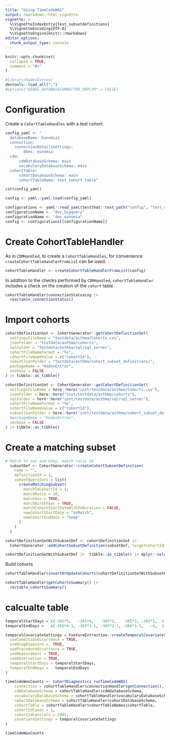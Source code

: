 ```yaml
---
title: "Using TimeCodeWAS"
output: rmarkdown::html_vignette
vignette: >
  %\VignetteIndexEntry{test_subsetdefinitions}
  %\VignetteEncoding{UTF-8}
  %\VignetteEngine{knitr::rmarkdown}
editor_options: 
  chunk_output_type: console
---
```


```r
knitr::opts_chunk$set(
  collapse = TRUE,
  comment = "#>"
)
```

```r
#library(HadesExtras)
devtools::load_all(".")
#options("DEBUG_DATABASECONNECTOR_DBPLYR" = FALSE)
```

# Configuration 

Create a `CohortTableHandles` with a test cohort. 

```r
config_yaml <- "
  databaseName: Eunomia1
  connection:
    connectionDetailsSettings:
        dbms: eunomia
  cdm:
      cdmDatabaseSchema: main
      vocabularyDatabaseSchema: main
  cohortTable:
      cohortDatabaseSchema: main
      cohortTableName: test_cohort_table"

cat(config_yaml)
```

```r
config <- yaml::yaml.load(config_yaml)
```

```r
configurations <- yaml::read_yaml(testthat::test_path("config", "test_config.yml"))
configurationName <- "dev_bigquery"
configurationName <- "dev_eunomia"
config <- configurations[[configurationName]]
```

# Create CohortTableHandler

As in `CDMHandled`, to create a `CohortTableHandles`, for convenience `createCohortTableHandlerFromList` can be used. 
```r
cohortTableHandler <- createCohortTableHandlerFromList(config)
```

In addition to the checks performed by `CDMHandled`, `cohortTableHandler` includes a check on the creation of the `cohort` table. 

```r
cohortTableHandler$connectionStatusLog |> 
  reactable_connectionStatus()
```

# Import cohorts

```r
cohortDefinitionSet <- CohortGenerator::getCohortDefinitionSet(
  settingsFileName = "testdata/asthma/Cohorts.csv",
  jsonFolder = "testdata/asthma/cohorts",
  sqlFolder = "testdata/asthma/sql/sql_server",
  cohortFileNameFormat = "%s",
  cohortFileNameValue = c("cohortId"),
  subsetJsonFolder = "testdata/asthma/cohort_subset_definitions/",
  packageName = "HadesExtras",
  verbose = FALSE
) |> tibble::as_tibble()

```


```r
cohortDefinitionSet <- CohortGenerator::getCohortDefinitionSet(
  settingsFileName = here::here("inst/testdata/asthma/Cohorts.csv"),
  jsonFolder = here::here("inst/testdata/asthma/cohorts"),
  sqlFolder = here::here("inst/testdata/asthma/sql/sql_server"),
  cohortFileNameFormat = "%s",
  cohortFileNameValue = c("cohortId"),
  subsetJsonFolder = here::here("inst/testdata/asthma/cohort_subset_definitions/"),
  #packageName = "HadesExtras",
  verbose = FALSE
) |> tibble::as_tibble()

```

# Create a matching subset 

```r
# Match to sex and bday, match ratio 10
  subsetDef <- CohortGenerator::createCohortSubsetDefinition(
    name = "",
    definitionId = 1,
    subsetOperators = list(
      createMatchingSubset(
        matchToCohortId = 1,
        matchRatio = 10,
        matchSex = TRUE,
        matchBirthYear = TRUE,
        matchCohortStartDateWithInDuration = FALSE,
        newCohortStartDate = "asMatch",
        newCohortEndDate = "keep"
      )
    )
  )
```

```r

cohortDefinitionSetWithSubsetDef <- cohortDefinitionSet |>
  CohortGenerator::addCohortSubsetDefinition(subsetDef, targetCohortIds = 2)

cohortDefinitionSetWithSubsetDef |>  tibble::as_tibble() |> dplyr::select(-sql, -json)
```



Build cohorts 
```r
cohortTableHandler$insertOrUpdateCohorts(cohortDefinitionSetWithSubsetDef)
```

```r
cohortTableHandler$getCohortsSummary() |> 
  rectable_cohortsSummary()
```


# calcualte table 

```r
temporalStartDays = c(-365*5,   -365*4,   -365*3,   -365*2, -365*1, -3,   4,   365+1, 365*2+1, 365*3+1, 365*4+1)
temporalEndDays =   c(-365*4-1, -365*3-1, -365*2-1, -365*1-1,   -4,  3, 365,   365*2, 365*3,   365*4,   365*5)

temporalCovariateSettings = FeatureExtraction::createTemporalCovariateSettings(
  useConditionOccurrence = TRUE, 
  useDrugExposure =  TRUE, 
  useProcedureOccurrence = TRUE, 
  useMeasurement = TRUE,
  useObservation = TRUE,
  temporalStartDays = temporalStartDays, 
  temporalEndDays =   temporalEndDays
)

```

```r

timeCodeWasCounts <- CohortDiagnostics_runTimeCodeWAS(
    connection = cohortTableHandler$connectionHandler$getConnection(),
    cdmDatabaseSchema = cohortTableHandler$cdmDatabaseSchema,
    vocabularyDatabaseSchema = cohortTableHandler$vocabularyDatabaseSchema,
    cohortDatabaseSchema = cohortTableHandler$cohortDatabaseSchema,
    cohortTable = cohortTableHandler$cohortTableNames$cohortTable,
    cohortIdCases = 1,
    cohortIdControls = 2001,
    covariateSettings = temporalCovariateSettings
)

```

```r
timeCodeWasCounts
```





